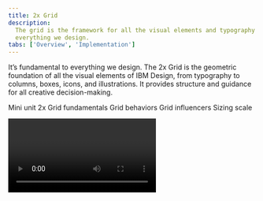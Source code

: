```yaml
---
title: 2x Grid
description:
  The grid is the framework for all the visual elements and typography at IBM. It’s fundamental to
  everything we design.
tabs: ['Overview', 'Implementation']
---
```


<PageDescription>

It’s fundamental to everything we design. The 2x Grid is the geometric foundation of all the visual
elements of IBM Design, from typography to columns, boxes, icons, and illustrations. It provides
structure and guidance for all creative decision-making.

</PageDescription>

<AnchorLinks>

<AnchorLink>Mini unit</AnchorLink>
<AnchorLink>2x Grid fundamentals</AnchorLink>
<AnchorLink>Grid behaviors</AnchorLink>
<AnchorLink>Grid influencers</AnchorLink>
<AnchorLink>Sizing scale</AnchorLink>

</AnchorLinks>

<Video title="2x Grid Overview" vimeoId="281513522" />

## Resources

<Row className="resource-card-group">
<Column colMd={4} colLg={4} noGutterSm>
  <ResourceCard
    subTitle="IBM Grid Template"
    href="https://sketch.cloud/s/3a3f3f2d-94d7-4c16-8e2e-88ba80a6382e"
    >
      <MdxIcon name="sketch" />
  </ResourceCard>
</Column>
<Column colLg={4} colMd={4}  noGutterSm>
  <ResourceCard
    subTitle="Elements package: Grid"
    href="https://github.com/carbon-design-system/carbon/tree/v10/packages/grid"
    >

<MdxIcon name="github" />

  </ResourceCard>
</Column>
<Column colLg={4} colMd={4} noGutterSm>
  <ResourceCard
    subTitle="Grid package preview"
    href="https://carbon-elements.netlify.com/grid/examples/preview/"
    >

<MdxIcon name="codesandbox" />

  </ResourceCard>
</Column>
</Row>

<br />

<br />

## Mini unit

The basic unit of 2x Grid geometry is the 8-pixel square mini unit. Multiples of mini units compose
the dimensions of columns, rows, boxes, along with their margins and padding. The mini unit adapts
to your content while maintaining a consistent visual rhythm.

At breakpoint boundaries, mini units divide the screen into a fixed master grid, and multiples of
mini units map to fluid grid column widths and row heights. Fixed boxes are sized in mini units, as
are the fixed dimension of hybrid boxes.

Margin and padding are always applied in fixed mini unit multiples. Boxes are sized by applying a
sizing scale based on either fixed mini units or fluid column widths, along with a core set of
aspect ratios.

<Video title="Mini unit" vimeoId="292608020" />

## 2x Grid fundamentals

The core concept of the 2x Grid is to divide or multiply by two, forming a visual rhythm. Fluid
grids are built by division, whereas fixed grids are built with multiplication. On breakpoint
boundaries, these sizes match. Margins and padding are applied consistently in both cases.

<AnchorLinks small>

<AnchorLink>Columns and rows</AnchorLink>
<AnchorLink>Margins</AnchorLink>
<AnchorLink>Padding</AnchorLink>
<AnchorLink>Gutters</AnchorLink>
<AnchorLink>Breakpoints</AnchorLink>

</AnchorLinks>

### Columns and Rows

Columns and rows create key lines that are essential for visual rhythm, especially for typography.
Construct columns by either dividing a space into a fluid grid, or by tiling fixed boxes in
multiples.

![Columns and rows](/guidelines/2x-grid/Layout_overview_Columns-rows.svg)

#### Fluid grid

A fluid grid divides space by twos. This division is immediately evident in the 2x column structure.
Within a breakpoint, the column count is constant, and unit size scales with screen size. Choose a
column count by starting with one, then divide by two as needed.

#### Fixed grid

A fixed grid starts with a fixed unit size from the sizing scale, then tiles and wraps as needed,
like text. To employ the 2x concept, multiply box sizes by two and mix them together.

When tiling fixed boxes, the column count is not known in advance, but a grid emerges visually due
to the use of a consistent sizing scale. On breakpoint boundaries, fixed sizing scales match column
sizes.

#### Hybrid grid

Hybrid grids are also frequent in practice, and hybrid boxes have properties of both.

#### Decision tree

For dense content, use mini units for further alignment and spatial guidance.

![Columns and rows for dense content](/guidelines/2x-grid/Layout_overview_Columns-rows-light-dense.svg)

### Margins

The margins at the outer edge of the grid are always a fixed size within a breakpoint, even when
columns are fluid. See [breakpoints](#breakpoints) for a table of margin sizes.

![Margins](/guidelines/2x-grid/Layout_overview_Margins.svg)

### Padding

Padding is always a fixed multiple of mini units: 16 pixels at all standard breakpoints. Always
align type to the edge of box padding. Note, some design tools add padding to text boxes by default;
check text box padding and remove it if necessary.

![Padding](/guidelines/2x-grid/Layout_overview_Paddings.svg)

<DoDontRow>
  <DoDont caption="Always place type against the padding.">

![Always place type against the padding.](/guidelines/2x-grid/Layout_overview_Paddings-do.svg)

  </DoDont>
  <DoDont type="dont" caption="Never place type on the padding.">

![Never place type on the padding.](/guidelines/2x-grid/Layout_overview_Paddings-dont.svg)

  </DoDont>
</DoDontRow>

### Gutters

Grid gutters can be absent as shown above, or present as shown below. The margin around each grid
box matches its padding, for a total gutter of 32 pixels. For closely related content, consider a
gutterless grid. Apply gutters when content warrants more separation.

![Gutters](/guidelines/2x-grid/Layout_overview_Gutters.svg)

### Breakpoints

Use this set of standard breakpoints to maintain layout integrity across screen sizes. For best
results, test designs and code at each of these standard breakpoints.

Create custom breakpoints to accommodate special needs, by writing your own media queries and CSS
rules. Refer to the
[grid code package](https://github.com/carbon-design-system/carbon/tree/v10/packages/grid) for more
information.

| Breakpoint | Value (px/rem) | Columns | Size (%) | Size  | Padding | Margin |
| ---------- | -------------- | ------- | -------- | ----- | ------- | ------ |
| Small      | 320 / 20       | 4       | 25%      | 80 px | 16 px   | 0      |
| Medium     | 672 / 42       | 8       | 12.5%    | 80 px | 16 px   | 16 px  |
| Large      | 1056 / 66      | 16      | 6.25%    | 64 px | 16 px   | 16 px  |
| X-Large    | 1312 / 82      | 16      | 6.25%    | 80 px | 16 px   | 16 px  |
| Max        | 1584 / 99      | 16      | 6.25%    | 96 px | 16 px   | 24 px  |

For best results, test designs and code at each of these standard breakpoints.

<Video title="Breakpoints" vimeoId="292015984" />

## Grid behaviors

In user interfaces, screen size is dictated by the device and the user's chosen window size. We may
know content in advance, or the content may be dynamic.

Carefully consider the user's goal for their screen space, particularly when displaying dynamic
content. If a user's goal is to see more items, scale column count by tiling fixed boxes. If a user
wants to see more content within each item, scale boxes and use fixed column counts.

<AnchorLinks small>

<AnchorLink>Fluid columns</AnchorLink>
<AnchorLink>Fixed boxes</AnchorLink>
<AnchorLink>Hybrid boxes</AnchorLink>
<AnchorLink>Key lines</AnchorLink>

</AnchorLinks>

### Fluid columns

Fluid column structures are ideal for editorial content, dashboards, images, video, data
visualizations, etc. In each case, scaling the size of things is more useful to the user than
scaling the number of visible things. In a fluid grid, we divide available width in half to create
columns, repeating as necessary.

At each breakpoint, column count is fixed and column width is a multiple of mini units. Row height
is a multiple of column size, following recommended aspect ratios. Margin and padding are fixed
multiples of mini units. In between breakpoints, actual column width is a percentage of the grid
area, not a mini unit multiple. Content scales fluidly.

<Video title="Fluid grid" vimeoId="292024522" />

### Fixed boxes

A grid can be formed with fixed boxes by arranging tiles in an inline block, icons in toolbars, etc.
Column count grows with browser width. Tiles wrap to the next line, or are sometimes truncated with
an overflow scroll.

<Video title="Fixed boxes" vimeoId="292024183" />

First choose a base size from the [sizing scale](#sizing-scale), then build up each box in multiples
of the base size, following recommended [aspect ratios](#aspect-ratio). A grid emerges when each
tile uses a multiple of a consistent base size. Following this method ensures consistency of tile
sizes, even across products.

### Hybrid boxes

Hybrid boxes have different scaling rules in each dimension, so they do not use aspect ratios. When
a user would resize the browser expecting content to scale in one dimension but not the other, use
hybrid boxes.

Use the [sizing scale](#sizing-scale) to size a fixed dimension. Use column-width multiples to size
a grid-fluid dimension. Aspect ratios do not apply.

<Video title="Hybrid boxes" vimeoId="292025098" />

Here are some common UI behaviors:

| Examples   | Width        | Height          |
| ---------- | ------------ | --------------- |
| Header     | Fluid (Grid) | Fixed (m.u.)    |
| Toolbar    | Fluid (Grid) | Fixed (m.u.)    |
| Side Panel | Fixed        | Fluid (Grid)    |
| Menu       | Fixed        | Fluid (Content) |
| Content    | Fixed        | Fluid (Content) |
| Data Table | Fluid (Grid) | Fluid (Content) |

### Key lines

Regardless of how your grid is built, ensure the overall layout has visible key lines: vertical and
horizontal lines on which multiple objects align.

Horizontal and vertical alignment are equally critical. When present, the eye can follow content
more easily, increasing the perception of visual harmony.

## Grid influencers

Within a design system, layouts often follow a common structure, especially with regard to
navigation. This section covers which of these UI patterns you'll need, where users will expect to
see them on a page, and how they’ll affect the content that lives within the responsive grid.

<AnchorLinks small>

<AnchorLink>Screen regions</AnchorLink>
<AnchorLink>Panel behavior</AnchorLink>

</AnchorLinks>

### Screen regions

In a UI layout, users expect to find certain types of content in certain areas. We call these areas
_screen regions_. It is especially important for these zones to be consistent across devices and
adapt across breakpoints. [Learn more on the Global header pattern page](/patterns/global-header).

![Shell Illustration](/guidelines/2x-grid/Layout_overview_Screen-regions-1.svg)

<Caption>1. Header 2. Global sidenav 3. Local sidenav</Caption>

![Dropdown Illustration](/guidelines/2x-grid/Layout_overview_Screen-regions-2.svg)

<Caption>4. Dropdown menu 5. Content 6. Footer</Caption>

![Dialog Illustration](/guidelines/2x-grid/Layout_overview_Screen-regions-3.svg)

<Caption>7. Dialog</Caption>

### Panel behavior

All vertical panels expand to fill the full height of the browser window.

#### Flexible panels

The flexible panels allow for both collapsed and expanded states. The expanded state of a flexible
Panel is a fixed width that cannot be adjusted by the user. The collapsed Flexible Panel expands
when the user hovers over any portion of it. When flexible panels expand, they either condense both
the content and the grid or they push content beyond the edge of the browser.

<Video title="Flexible panels" vimeoId="292975726" />

<br />
<br />

#### Fixed panels

Fixed panels maintain a static width, cannot be collapsed, and also exist outside of the responsive
grid.

<Video title="Fixed panels" vimeoId="292988292" />

<br />
<br />

#### Floating panels

This panel style floats above the primary content area and does not affect the responsive grid.
Floating panels conceal any UI elements below them and must be dismissible by the user. Inline
menus, dropdowns and tooltips also float.

<Video title="Floating panels" vimeoId="292977039" />

## Sizing scale

We provide a sizing scale for both fixed and fluid sizes. Use it to size content as well as negative
space. Like a type scale, the sizing scale constrains the range of sizes to improve consistency and
rhythm, while still allowing a wide range of sizes. Spacing tokens are used to apply these
relationships consistently across UIs.

<AnchorLinks small>

<AnchorLink>Fixed base unit</AnchorLink>
<AnchorLink>Fluid base unit</AnchorLink>
<AnchorLink>Scaling multiple</AnchorLink>
<AnchorLink>Aspect ratio</AnchorLink>
<AnchorLink>Vertical rhythm</AnchorLink>
<AnchorLink>Components</AnchorLink>

</AnchorLinks>

### Fixed base unit

Use this fixed sizing scale, comprised of select mini unit multiples, when sizing icons, tiling
boxes, and applying vertical margin space.

![Fixed base unit](/guidelines/2x-grid/Layout_overview_Fixed-base-unit.svg)

Choose a size to use as your fixed base unit. Also see the [breakpoints table](#breakpoints).

| Sizing scale (px) | Mini units |
| ----------------- | ---------- |
| 8                 | 1x         |
| 16                | 2x         |
| 24                | 3x         |
| 32                | 4x         |
| 48                | 6x         |
| 64                | 8x         |
| 80                | 10x        |

### Fluid base unit

For fluid grids, the column width is the base unit. Just as a box can span multiple columns, its
height is a multiple of column width. Use cases are leading section in a webpage, divided section
for editorial content, modals, etc. Check out the [breakpoints table](#breakpoints) for pixel
sizings.

![Fluid base unit](/guidelines/2x-grid/Layout_overview_Fluid-base-unit.svg)

### Scaling multiple

After determining your base size, multiply it as needed for each use. For box sizing, apply an
[aspect ratio](#aspect-ratio) too.

<Video title="Scaling multiple" vimeoId="292026497" />

### Aspect ratio

When sizing boxes, constrain dimensions to one of the aspect ratios shown below whenever possible.
Doing so will heighten the perception of unity between products.

Choose an aspect ratio from the table, then multiply the base unit in each dimension as needed to
set width and height, maintaining the ratio in either portrait or landscape.

| Aspect ratios                 |     |
| ----------------------------- | --- |
| 1:1, 2:1, 2:3, 3:2, 4:3, 16:9 |     |

For example, to size a fluid box with a 2:1 landscape aspect ratio, you could span 4 columns in
width and 2 column-widths of height. To size a fixed box with the same aspect ratio, you could start
with an 80 pixel base unit, then multiply it by 4 in width and 2 in height, for a fixed box size of
320 by 160.

![aspect ratio](/guidelines/2x-grid/Layout_overview_Aspect-ratio.svg)

### Vertical rhythm

Use the fixed sizing scale to set vertical spacing between sections, by adding it to the top or
bottom margin of a box:

<Video title="Vertical rhythm" vimeoId="292028388" />

<DoDontRow>
  <DoDont
    caption="Mini unit is the guide when needed. Spacer snaps to the text box and does not necessarily need to snap to the mini unit.">

![Mini unit is the guide when needed. Spacer snaps to the text box and does not necessarily need to snap to the mini unit.](/guidelines/2x-grid/Layout_overview_Visual-rhythm-do.svg)

  </DoDont>
  <DoDont type="dont" caption="In Sketch, always use “Auto” in alignment to ensure the text box is fitting with the content. Spacer snaps to the text box.">

![Always use “Auto” in alignment to ensure the text box is fitting with the content. Spacer snaps to the text box.](/guidelines/2x-grid/Layout_overview_Visual-rhythm-dont.svg)

  </DoDont>
</DoDontRow>

### Components

Components can be sized like other boxes: either fixed or fluid, and often hybrid, with fixed height
and fluid width. When interior space within a component is cramped, use the minor sizing scale:

When multiple components adhere to the same scale, grid relationships naturally emerge. For example,
vertically aligning form fields such as checkboxes and radio buttons produces a grid effect when
interior spacing is consistent.

<Video title="Components" vimeoId="292028752" />
